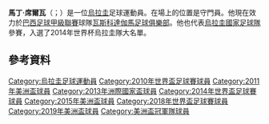 {{noteTA
|G1=足球
|G2=南美球會
|1=zh-hans:马丁·席尔瓦;zh-hk:馬田·施華;zh-tw:馬丁·席爾瓦;
|2=zh-hans:蒙得维的亚;zh-hk:蒙特維多;
}}
{{Infobox football biography
| name = Martín Silva
| image = Martin Silva cropped.jpg
| caption = Silva in 2011
| fullname = Martín Andrés Silva Leites
| height = {{convert|1.87|m}}
| birth_date = {{birth date and age|1983|3|25}}
| birth_place = {{URU}}[[蒙特維多|蒙特維多]]
| currentclub = [[華斯高達伽馬划艇會|華斯高]]
| clubnumber =
| position = [[守門員_(足球)|守門員]]
| years1 = 2002–2011
| clubs1 = [[迪芬沙士砵亭|迪芬沙士砵亭]]
| caps1 = 210
| goals1 = 0
| years2 = 2011–2013
| clubs2 = [[奧林比亞會|奧林比亞會]]
| caps2 = 83
| goals2 = 1
| years3 = 2014–
| clubs3 = [[華斯高達伽馬划艇會|華斯高]]
| caps3 = 82
| goals3 = 0
| nationalyears1 = 2001–2003
| nationalteam1 = 烏拉圭U20
| nationalcaps1 = 14
| nationalgoals1 = 0
| nationalyears2 = 2009–
| nationalteam2 = [[烏拉圭國家足球隊|烏拉圭]]
| nationalcaps2 = 7
| nationalgoals2 = 0
| club-update = 29 June 2017
| ntupdate = 13:32, 6 October 2015 (UTC)
}}
'''馬丁·席爾瓦'''（{{lang-es|Martín Silva}}；{{bd|1983年|3月25日}}）是一位[[烏拉圭|烏拉圭]]足球運動員。在場上的位置是守門員。他現在效力於[[巴西足球甲級聯賽|巴西足球甲級聯賽]]球隊[[瓦斯科達伽馬足球俱樂部|瓦斯科達伽馬足球俱樂部]]。他也代表[[烏拉圭國家足球隊|烏拉圭國家足球隊]]參賽，入選了2014年世界杯烏拉圭隊大名單。
==參考資料==
{{Reflist}}

{{2010年世界盃足球賽烏拉圭參賽名單}}
{{2011年美洲國家盃足球賽烏拉圭參賽名單}}
{{2013年洲際國家盃足球賽烏拉圭參賽名單}}
{{2014年世界杯足球赛乌拉圭参赛名单}}
{{2016年美洲盃足球賽烏拉圭參賽名單}}
{{2018年世界盃足球賽烏拉圭參賽名單}}
{{2019年美洲盃足球賽烏拉圭參賽名單}}

{{DEFAULTSORT:Silva, Martin}}
[[Category:烏拉圭足球運動員|Category:烏拉圭足球運動員]]
[[Category:2010年世界盃足球賽球員|Category:2010年世界盃足球賽球員]]
[[Category:2011年美洲盃球員|Category:2011年美洲盃球員]]
[[Category:2013年洲際國家盃球員|Category:2013年洲際國家盃球員]]
[[Category:2014年世界盃足球賽球員|Category:2014年世界盃足球賽球員]]
[[Category:2015年美洲盃球員|Category:2015年美洲盃球員]]
[[Category:2018年世界盃足球賽球員|Category:2018年世界盃足球賽球員]]
[[Category:2019年美洲盃球員|Category:2019年美洲盃球員]]
[[Category:美洲盃冠軍隊球員|Category:美洲盃冠軍隊球員]]